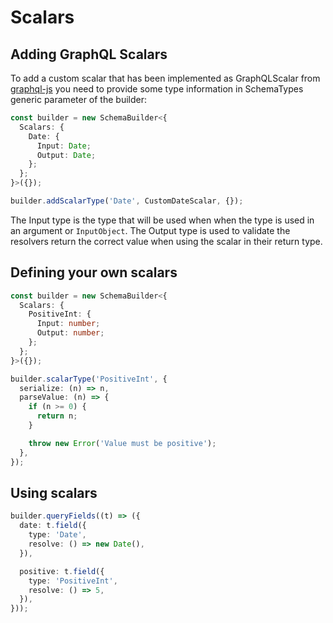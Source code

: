 

# Scalars

## Adding GraphQL Scalars

To add a custom scalar that has been implemented as GraphQLScalar from
[graphql-js](https://github.com/graphql/graphql-js) you need to provide some type information in
SchemaTypes generic parameter of the builder:

```typescript
const builder = new SchemaBuilder<{
  Scalars: {
    Date: {
      Input: Date;
      Output: Date;
    };
  };
}>({});

builder.addScalarType('Date', CustomDateScalar, {});
```

The Input type is the type that will be used when when the type is used in an argument or
`InputObject`. The Output type is used to validate the resolvers return the correct value when using
the scalar in their return type.

## Defining your own scalars

```typescript
const builder = new SchemaBuilder<{
  Scalars: {
    PositiveInt: {
      Input: number;
      Output: number;
    };
  };
}>({});

builder.scalarType('PositiveInt', {
  serialize: (n) => n,
  parseValue: (n) => {
    if (n >= 0) {
      return n;
    }

    throw new Error('Value must be positive');
  },
});
```

## Using scalars

```typescript
builder.queryFields((t) => ({
  date: t.field({
    type: 'Date',
    resolve: () => new Date(),
  }),

  positive: t.field({
    type: 'PositiveInt',
    resolve: () => 5,
  }),
}));
```

